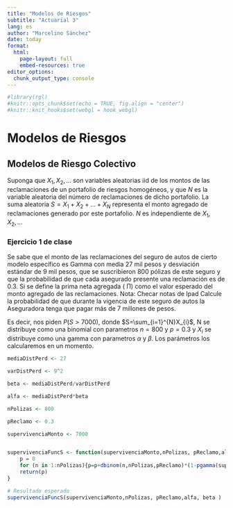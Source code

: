 ```yaml
---
title: "Modelos de Riesgos"
subtitle: "Actuarial 3"
lang: es
author: "Marcelino Sánchez"
date: today
format:
  html:
    page-layout: full
    embed-resources: true
editor_options: 
  chunk_output_type: console
---
```


```r
#library(rgl)
#knitr::opts_chunk$set(echo = TRUE, fig.align = "center")
#knitr::knit_hooks$set(webgl = hook_webgl)
```

# Modelos de Riesgos

## Modelos de Riesgo Colectivo

Suponga que $X_{1}, X_{2},...$ son variables aleatorias iid de los montos de las reclamaciones de un portafolio de riesgos homogéneos, y que $N$ es la variable aleatoria del número de reclamaciones de dicho portafolio. La suma aleatoria $S = X_{1} + X_{2} +...+ X_{N}$ representa el monto agregado de reclamaciones generado por este portafolio. $N$ es independiente de $X_{1}, X_{2},...$

### Ejercicio 1 de clase

Se sabe que el monto de las reclamaciones del seguro de autos de cierto modelo específico es Gamma con media 27 mil pesos y desviación estándar de 9 mil pesos, que se suscribieron 800 pólizas de este seguro y que la probabilidad de que cada asegurado presente una reclamación es de 0.3. Si se define la prima neta agregada ( Π) como el valor esperado del monto agregado de las reclamaciones. Nota: Checar notas de Ipad Calcule la probabilidad de que durante la vigencia de este seguro de autos la Aseguradora tenga que pagar más de 7 millones de pesos.

Es decir, nos piden $P(S>7000)$, donde $S=\sum_{i=1}^{N}X_{i}$, N se distribuye como una binomial con parametros $n=800$ y $p=0.3$ y $X_{i}$ se distribuye como una gamma con parametros $\alpha$ y $\beta$. Los parámetros los calcularemos en un momento.

```r
mediaDistPerd <- 27

varDistPerd <- 9^2

beta <- mediaDistPerd/varDistPerd

alfa <- mediaDistPerd*beta

nPolizas <- 800

pReclamo <- 0.3

supervivenciaMonto <- 7000


supervivenciaFuncS <- function(supervivenciaMonto,nPolizas, pReclamo,alfa, beta ){
    p = 0
    for (n in 1:nPolizas){p=p+dbinom(n,nPolizas,pReclamo)*(1-pgamma(supervivenciaMonto,shape=alfa*n,scale=1/beta))}
    return(p)
}

# Resultado esperado
supervivenciaFuncS(supervivenciaMonto,nPolizas, pReclamo,alfa, beta )

```

